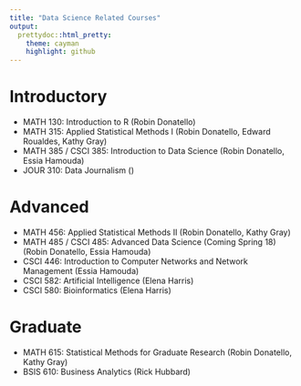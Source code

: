 ```yaml
---
title: "Data Science Related Courses"
output:
  prettydoc::html_pretty:
    theme: cayman
    highlight: github
---
```


# Introductory

* MATH 130: Introduction to R (Robin Donatello)
* MATH 315: Applied Statistical Methods I (Robin Donatello, Edward Roualdes, Kathy Gray)
* MATH 385 / CSCI 385: Introduction to Data Science (Robin Donatello, Essia Hamouda)
* JOUR 310: Data Journalism ()


# Advanced

* MATH 456: Applied Statistical Methods II (Robin Donatello, Kathy Gray)
* MATH 485 / CSCI 485: Advanced Data Science (Coming Spring 18) (Robin Donatello, Essia Hamouda)
* CSCI 446: Introduction to Computer Networks and Network Management (Essia Hamouda)
* CSCI 582: Artificial Intelligence (Elena Harris)
* CSCI 580: Bioinformatics (Elena Harris)


# Graduate

* MATH 615: Statistical Methods for Graduate Research (Robin Donatello, Kathy Gray)
* BSIS 610: Business Analytics (Rick Hubbard)

